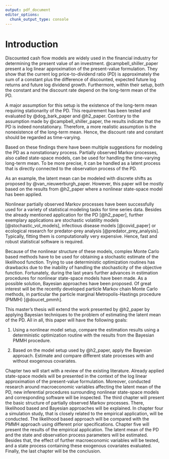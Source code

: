 ```yaml
---
output: pdf_document
editor_options: 
  chunk_output_type: console
---
```


\mainmatter

# Introduction {#intro}

Discounted cash flow models are widely used in the financial industry for determining the present value of an investment. @campbell_shiller_paper present a log linear approximation of the present-value formulation. They show that the current log price-to-dividend ratio (PD) is approximately the sum of a constant plus the difference of discounted, expected future log returns and future log dividend growth. Furthermore, within their setup, both the constant and the discount rate depend on the long-term mean of the PD.

A major assumption for this setup is the existence of the long-term mean requiring stationarity of the PD. This requirement has been tested and evaluated by @dog_bark_paper and @h2_paper. Contrary to the assumption made by @campbell_shiller_paper, the results indicate that the PD is indeed nonstationary. Therefore, a more realistic assumption is the nonexistence of the long-term mean. Hence, the discount rate and constant should be regarded as time-varying. 

Based on these findings there have been multiple suggestions for modeling the PD as a nonstationary process. Partially observed Markov processes, also called state-space models, can be used for handling the time-varying long-term mean. To be more precise, it can be handled as a latent process that is directly connected to the observation process of the PD. 

As an example, the latent mean can be modeled with discrete shifts as proposed by @van_nieuwerburgh_paper. However, this paper will be mostly based on the results from @h2_paper where a nonlinear state-space model has been applied.

Nonlinear partially observed Markov processes have been successfully used for a variety of statistical modeling tasks for time series data. Besides the already mentioned application for the PD [@h2_paper], further exemplary applications are stochastic volatility models [@stochastic_vol_models], infectious disease models [@covid_paper] or ecological research for predator-prey analysis [@predator_prey_analysis]. Typically, fitting them is computationally very expensive. Hence, fast and robust statistical software is required.

Because of the nonlinear structure of these models, complex Monte Carlo based methods have to be used for obtaining a stochastic estimate of the likelihood function. Trying to use deterministic optimization routines has drawbacks due to the inability of handling the stochasticity of the objective function. Fortunately, during the last years further advances in estimation procedures for nonlinear state-space models have been made. As a possible solution, Bayesian approaches have been proposed. Of great interest will be the recently developed particle Markov chain Monte Carlo methods, in particular the particle marginal Metropolis-Hastings procedure (PMMH) [@doucet_pmmh].

This master's thesis will extend the work presented by @h2_paper by applying Bayesian techniques to the problem of estimating the latent mean of the PD. All in all, this paper will have the following goals:

1) Using a nonlinear model setup, compare the estimation results using a deterministic optimization routine with the results from the Bayesian PMMH procedure.

2) Based on the model setup used by @h2_paper, apply the Bayesian approach. Estimate and compare different state processes with and without exogenous covariates.

Chapter two will start with a review of the existing literature. Already applied state-space models will be presented in the context of the log linear approximation of the present-value formulation. Moreover, conducted research around macroeconomic variables affecting the latent mean of the PD, new inferential procedures surrounding nonlinear state-space models and corresponding software will be inspected. The third chapter will present the basic structure of partially observed Markov processes. There, likelihood based and Bayesian approaches will be explained. In chapter four a simulation study, that is closely related to the empirical application, will be conducted. The likelihood based approach will be compared with the PMMH approach using different prior specifications. Chapter five will present the results of the empirical application. The latent mean of the PD and the state and observation process parameters will be estimated. Besides that, the effect of further macroeconomic variables will be tested, and a state process containing these exogenous covariates evaluated. Finally, the last chapter will be the conclusion.
